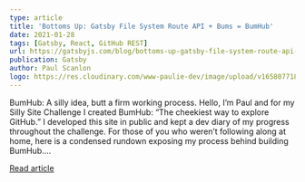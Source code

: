 ```yaml
---
type: article
title: 'Bottoms Up: Gatsby File System Route API + Bums = BumHub'
date: 2021-01-28
tags: [Gatsby, React, GitHub REST]
url: https://gatsbyjs.com/blog/bottoms-up-gatsby-file-system-route-api-bums-bumhub
publication: Gatsby
author: Paul Scanlon
logo: https://res.cloudinary.com/www-paulie-dev/image/upload/v1658077182/paulie.dev/Logos/gatsby-logo_dgbkjm.png
---
```


BumHub: A silly idea, butt a firm working process. Hello, I’m Paul and for my Silly Site Challenge I created BumHub:
“The cheekiest way to explore GitHub.” I developed this site in public and kept a dev diary of my progress throughout
the challenge. For those of you who weren’t following along at home, here is a condensed rundown exposing my process
behind building BumHub....

[Read article](https://gatsbyjs.com/blog/bottoms-up-gatsby-file-system-route-api-bums-bumhub)
